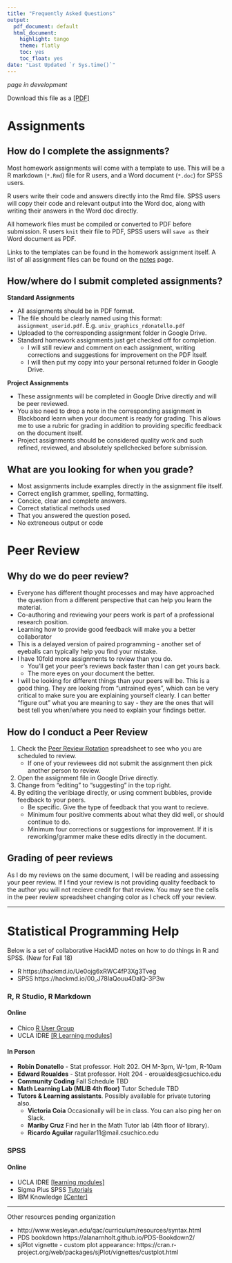 ```yaml
---
title: "Frequently Asked Questions"
output:
  pdf_document: default
  html_document:
    highlight: tango
    theme: flatly
    toc: yes
    toc_float: yes
date: "Last Updated `r Sys.time()`"
---
```


_page in development_

Download this file as a [[PDF]](faq.pdf)

# Assignments

## How do I complete the assignments? 

Most homework assignments will come with a template to use. This will be a R markdown (`*.Rmd`) file for R users, and a Word document (`*.doc`) for SPSS users. 

R users write their code and answers directly into the Rmd file. SPSS users will copy their code and relevant output into the Word doc, along with writing their answers in the Word doc directly. 

All homework files must be compiled or converted to PDF before submission. R users `knit` their file to PDF, SPSS users will `save as` their Word document as PDF. 

Links to the templates can be found in the homework assignment itself. A list of all assignment files can be found on the [notes](notes.html) page. 
    
## How/where do I submit completed assignments? 

**Standard Assignments**

* All assignments should be in PDF format. 
* The file should be clearly named using this format: `assignment_userid.pdf`. E.g. `univ_graphics_rdonatello.pdf`
* Uploaded to the corresponding assignment folder in Google Drive. 
* Standard homework assignments just get checked off for completion. 
  - I will still review and comment on each assignment, writing corrections and suggestions for improvement on the PDF itself. 
  - I will then put my copy into your personal returned folder in Google Drive. 

**Project Assignments**

* These assignments will be completed in Google Drive directly and will be peer reviewed. 
* You also need to drop a note in the corresponding assignment in Blackboard learn when your document is ready for grading. This allows me to use a rubric for grading in addition to providing specific feedback on the document itself. 
* Project assignments should be considered quality work and such refined, reviewed, and absolutely spellchecked before submission. 


## What are you looking for when you grade? 

* Most assignments include examples directly in the assignment file itself. 
* Correct english grammer, spelling, formatting. 
* Concice, clear and complete answers. 
* Correct statistical methods used
* That you answered the question posed. 
* No extreneous output or code

# Peer Review

## Why do we do peer review? 

* Everyone has different thought processes and may have approached the question from a different perspective that can help you learn the material. 
* Co-authoring and reviewing your peers work is part of a professional research position. 
* Learning how to provide good feedback will make you a better collaborator
* This is a delayed version of paired programming - another set of eyeballs can typically help you find your mistake. 
* I have 10fold more assignments to review than you do. 
    - You'll get your peer's reviews back faster than I can get yours back.
    - The more eyes on your document the better. 
* I will be looking for different things than your peers will be. This is a good thing. They are looking from "untrained eyes", which can be very critical to make sure you are explaining yourself clearly. I can better "figure out" what you are meaning to say  - they are the ones that will best tell you when/where you need to explain your findings better. 


## How do I conduct a Peer Review

1. Check the [Peer Review Rotation](https://docs.google.com/spreadsheets/d/1hjRLCwf-5lZNX-6jPs75WvtTOp3sKmuh10eiKfL6lm0/edit?usp=sharing) spreadsheet to see who you are scheduled to review. 
    - If one of your reviewees did not submit the assignment then pick another person to review. 
2. Open the assignment file in Google Drive directly. 
3. Change from "editing" to "suggesting" in the top right. 
4. By editing the veribiage directly, or using comment bubbles, provide feedback to your peers. 
    - Be specific. Give the type of feedback that you want to recieve. 
    - Minimum four positive comments about what they did well, or should continue to do.
    - Minimum four corrections or suggestions for improvement. If it is reworking/grammer make these edits directly in the document.  


## Grading of peer reviews

As I do my reviews on the same document, I will be reading and assessing your peer review. If I find your review is not providing quality feedback to the author you will not recieve credit for that review. You may see the cells in the peer review spreadsheet changing color as I check off your review.  

----

# Statistical Programming Help 

Below is a set of collaborative HackMD notes on how to do things in R and SPSS. (New for Fall 18)

* R https://hackmd.io/Ue0ojg6xRWC4fP3Xg3Tveg
* SPSS https://hackmd.io/00_J78IaQouu4DalQ-3P3w
      
### R, R Studio, R Markdown

#### Online
* Chico [R User Group](https://groups.google.com/forum/#!forum/chico-rug)
* UCLA IDRE [[R Learning modules]](https://stats.idre.ucla.edu/r/modules/)

#### In Person
* **Robin Donatello** - Stat professor. Holt 202. OH M-3pm, W-1pm, R-10am
* **Edward Roualdes** - Stat professor. Holt 204 - eroualdes@csuchico.edu
* **Community Coding** Fall Schedule TBD
* **Math Learning Lab (MLIB 4th floor)** Tutor Schedule TBD
* **Tutors & Learning assistants**. Possibly available for private tutoring also. 
    - **Victoria Coia** Occasionally will be in class. You can also ping her on Slack.
    - **Mariby Cruz** Find her in the Math Tutor lab (4th floor of library). 
    - **Ricardo Aguilar** raguilar11@mail.csuchico.edu 
    

### SPSS 

#### Online
* UCLA IDRE [[learning modules]](https://stats.idre.ucla.edu/spss/modules/)
* Sigma Plus SPSS [Tutorials](https://www.spss-tutorials.com/basics/)
* IBM Knowledge [[Center]](https://www.ibm.com/support/knowledgecenter/en/SSLVMB_24.0.0/statistics_spsstut_project_ddita-gentopic1.html)

----

Other resources pending organization

* http://www.wesleyan.edu/qac/curriculum/resources/syntax.html
* PDS bookdown https://alanarnholt.github.io/PDS-Bookdown2/ 
* sjPlot vignette - custom plot appearance: https://cran.r-project.org/web/packages/sjPlot/vignettes/custplot.html 
